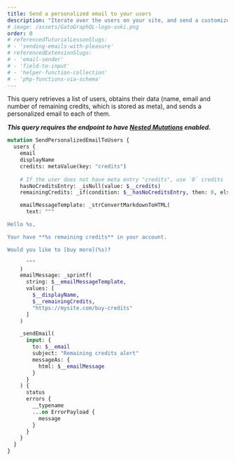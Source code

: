 ```yaml
---
title: Send a personalized email to your users
description: "Iterate over the users on your site, and send a customized email to each of them"
# image: /assets/GatoGraphQL-logo-suki.png
order: 0
# referencedTutorialLessonSlugs:
# - 'sending-emails-with-pleasure'
# referencedExtensionSlugs:
# - 'email-sender'
# - 'field-to-input'
# - 'helper-function-collection'
# - 'php-functions-via-schema'
---
```


This query retrieves a list of users, obtains their data (name, email and number of remaining credits, which is stored as meta), and sends a personalized email to each of them.

**_This query requires the endpoint to have [Nested Mutations](https://gatographql.com/guides/schema/using-nested-mutations/) enabled._**

```graphql
mutation SendPersonalizedEmailToUsers {
  users {
    email
    displayName
    credits: metaValue(key: "credits")
    
    # If the user does not have meta entry "credits", use `0` credits
    hasNoCreditsEntry: _isNull(value: $__credits)
    remainingCredits: _if(condition: $__hasNoCreditsEntry, then: 0, else: $__credits)

    emailMessageTemplate: _strConvertMarkdownToHTML(
      text: """

Hello %s,

Your have **%s remaining credits** in your account.

Would you like to [buy more](%s)?

      """
    )
    emailMessage: _sprintf(
      string: $__emailMessageTemplate,
      values: [
        $__displayName,
        $__remainingCredits,
        "https://mysite.com/buy-credits"
      ]
    )

    _sendEmail(
      input: {
        to: $__email
        subject: "Remaining credits alert"
        messageAs: {
          html: $__emailMessage
        }
      }
    ) {
      status
      errors {
        __typename
        ...on ErrorPayload {
          message
        }
      }
    }
  }
}
```
